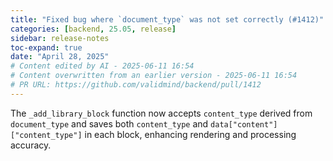 ```yaml
---
title: "Fixed bug where `document_type` was not set correctly (#1412)"
categories: [backend, 25.05, release]
sidebar: release-notes
toc-expand: true
date: "April 28, 2025"
# Content edited by AI - 2025-06-11 16:54
# Content overwritten from an earlier version - 2025-06-11 16:54
# PR URL: https://github.com/validmind/backend/pull/1412
---
```


The `_add_library_block` function now accepts `content_type` derived from `document_type` and saves both `content_type` and `data["content"]["content_type"]` in each block, enhancing rendering and processing accuracy.

<!--- VALIDATION SUMMARY
Content Type: title
Validation Status: CHECK
Attempts: 7
Last Validation: 2025-06-11 16:40:16
Reedit Available: Yes
--->
